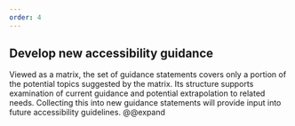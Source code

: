 ```yaml
---
order: 4
---
```


## Develop new accessibility guidance

Viewed as a matrix, the set of guidance statements covers only a portion of the potential topics suggested by the matrix. Its structure supports examination of current guidance and potential extrapolation to related needs. Collecting this into new guidance statements will provide input into future accessibility guidelines. @@expand
